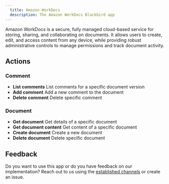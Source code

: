 ```yaml
---
  title: Amazon WorkDocs
  description: The Amazon WorkDocs Blackbird app
---
```


<LinkCard title="View on Github" target="_blank" href="https://github.com/bb-io/AmazonWorkDocs" icon="github" />

Amazon WorkDocs is a secure, fully managed cloud-based service for storing, sharing, and collaborating on documents. It allows users to create, edit, and access content from any device, while providing robust administrative controls to manage permissions and track document activity.

## Actions

### Comment
- **List comments** List comments for a specific document version
- **Add comment** Add a new comment to the document
- **Delete comment** Delete specific comment

### Document
- **Get document** Get details of a specific document
- **Get document content** Get content of a specific document
- **Create document** Create a new document
- **Delete document** Delete specific document

## Feedback

Do you want to use this app or do you have feedback on our implementation? Reach out to us using the [established channels](https://www.blackbird.io/) or create an issue.

